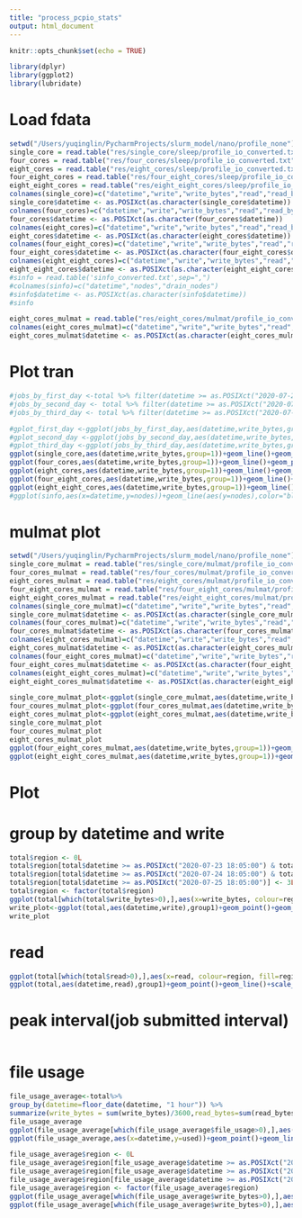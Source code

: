 ```yaml
---
title: "process_pcpio_stats"
output: html_document
---
```

```r
knitr::opts_chunk$set(echo = TRUE)

library(dplyr)
library(ggplot2)
library(lubridate)
```

# Load fdata
```r
setwd("/Users/yuqinglin/PycharmProjects/slurm_model/nano/profile_none")
single_core = read.table("res/single_core/sleep/profile_io_converted.txt",sep=",",skip=16)
four_cores = read.table("res/four_cores/sleep/profile_io_converted.txt",sep=",",skip=16)
eight_cores = read.table("res/eight_cores/sleep/profile_io_converted.txt",sep=",",skip=16)
four_eight_cores = read.table("res/four_eight_cores/sleep/profile_io_converted.txt",sep=",",skip=16)
eight_eight_cores = read.table("res/eight_eight_cores/sleep/profile_io_converted.txt",sep=",",skip=16)
colnames(single_core)=c("datetime","write","write_bytes","read","read_bytes","used","usedfiles","peak_interval")
single_core$datetime <- as.POSIXct(as.character(single_core$datetime))
colnames(four_cores)=c("datetime","write","write_bytes","read","read_bytes","used","usedfiles","peak_interval")
four_cores$datetime <- as.POSIXct(as.character(four_cores$datetime))
colnames(eight_cores)=c("datetime","write","write_bytes","read","read_bytes","used","usedfiles","peak_interval")
eight_cores$datetime <- as.POSIXct(as.character(eight_cores$datetime))
colnames(four_eight_cores)=c("datetime","write","write_bytes","read","read_bytes","used","usedfiles","peak_interval")
four_eight_cores$datetime <- as.POSIXct(as.character(four_eight_cores$datetime))
colnames(eight_eight_cores)=c("datetime","write","write_bytes","read","read_bytes","used","usedfiles","peak_interval")
eight_eight_cores$datetime <- as.POSIXct(as.character(eight_eight_cores$datetime))
#sinfo = read.table('sinfo_converted.txt',sep=",")
#colnames(sinfo)=c("datetime","nodes","drain_nodes")
#sinfo$datetime <- as.POSIXct(as.character(sinfo$datetime))
#sinfo
```
```R
eight_cores_mulmat = read.table("res/eight_cores/mulmat/profile_io_converted.txt",sep=",",skip=16)
colnames(eight_cores_mulmat)=c("datetime","write","write_bytes","read","read_bytes","used","usedfiles","peak_interval")
eight_cores_mulmat$datetime <- as.POSIXct(as.character(eight_cores_mulmat$datetime))
```

# Plot tran
```R
#jobs_by_first_day <-total %>% filter(datetime >= as.POSIXct("2020-07-23 18:05:00") & datetime < as.POSIXct("2020-07-24 18:04:59"))
#jobs_by_second_day <- total %>% filter(datetime >= as.POSIXct("2020-07-24 18:05:00") & datetime < as.POSIXct("2020-07-25 18:04:59"))
#jobs_by_third_day <- total %>% filter(datetime >= as.POSIXct("2020-07-25 18:05:00"))

#gplot_first_day <-ggplot(jobs_by_first_day,aes(datetime,write_bytes,group=1))+geom_line()+geom_point()+scale_y_continuous(tran = "log10")
#gplot_second_day <-ggplot(jobs_by_second_day,aes(datetime,write_bytes,group=1))+geom_line()+geom_point()+scale_y_continuous(tran = "log10")
#gplot_third_day <-ggplot(jobs_by_third_day,aes(datetime,write_bytes,group=1))+geom_line()+geom_point()+scale_y_continuous(tran = "log10")
ggplot(single_core,aes(datetime,write_bytes,group=1))+geom_line()+geom_point()
ggplot(four_cores,aes(datetime,write_bytes,group=1))+geom_line()+geom_point()
ggplot(eight_cores,aes(datetime,write_bytes,group=1))+geom_line()+geom_point()
ggplot(four_eight_cores,aes(datetime,write_bytes,group=1))+geom_line()+geom_point()
ggplot(eight_eight_cores,aes(datetime,write_bytes,group=1))+geom_line()+geom_point()
#ggplot(sinfo,aes(x=datetime,y=nodes))+geom_line(aes(y=nodes),color="blue")+geom_line(aes(y=drain_nodes),color="red") +labs(title="Utilization")
```

# mulmat plot
```R
setwd("/Users/yuqinglin/PycharmProjects/slurm_model/nano/profile_none")
single_core_mulmat = read.table("res/single_core/mulmat/profile_io_converted.txt",sep=",",skip=16)
four_cores_mulmat = read.table("res/four_cores/mulmat/profile_io_converted.txt",sep=",",skip=16)
eight_cores_mulmat = read.table("res/eight_cores/mulmat/profile_io_converted.txt",sep=",",skip=16)
four_eight_cores_mulmat = read.table("res/four_eight_cores/mulmat/profile_io_converted.txt",sep=",",skip=16)
eight_eight_cores_mulmat = read.table("res/eight_eight_cores/mulmat/profile_io_converted.txt",sep=",",skip=16)
colnames(single_core_mulmat)=c("datetime","write","write_bytes","read","read_bytes","used","usedfiles","peak_interval")
single_core_mulmat$datetime <- as.POSIXct(as.character(single_core_mulmat$datetime))
colnames(four_cores_mulmat)=c("datetime","write","write_bytes","read","read_bytes","used","usedfiles","peak_interval")
four_cores_mulmat$datetime <- as.POSIXct(as.character(four_cores_mulmat$datetime))
colnames(eight_cores_mulmat)=c("datetime","write","write_bytes","read","read_bytes","used","usedfiles","peak_interval")
eight_cores_mulmat$datetime <- as.POSIXct(as.character(eight_cores_mulmat$datetime))
colnames(four_eight_cores_mulmat)=c("datetime","write","write_bytes","read","read_bytes","used","usedfiles","peak_interval")
four_eight_cores_mulmat$datetime <- as.POSIXct(as.character(four_eight_cores_mulmat$datetime))
colnames(eight_eight_cores_mulmat)=c("datetime","write","write_bytes","read","read_bytes","used","usedfiles","peak_interval")
eight_eight_cores_mulmat$datetime <- as.POSIXct(as.character(eight_eight_cores_mulmat$datetime))
```

```r
single_core_mulmat_plot<-ggplot(single_core_mulmat,aes(datetime,write_bytes,group=1))+geom_line()+geom_point()
four_coures_mulmat_plot<-ggplot(four_cores_mulmat,aes(datetime,write_bytes,group=1))+geom_line()+geom_point()
eight_cores_mulmat_plot<-ggplot(eight_cores_mulmat,aes(datetime,write_bytes,group=1))+geom_line()+geom_point()
single_core_mulmat_plot
four_coures_mulmat_plot
eight_cores_mulmat_plot
ggplot(four_eight_cores_mulmat,aes(datetime,write_bytes,group=1))+geom_line()+geom_point()
ggplot(eight_eight_cores_mulmat,aes(datetime,write_bytes,group=1))+geom_line()+geom_point()
```
# Plot
# group by datetime and write
```r
total$region <- 0L
total$region[total$datetime >= as.POSIXct("2020-07-23 18:05:00") & total$datetime < as.POSIXct("2020-07-24 18:04:59")] <- 1L
total$region[total$datetime >= as.POSIXct("2020-07-24 18:05:00") & total$datetime < as.POSIXct("2020-07-25 18:04:59")] <- 2L
total$region[total$datetime >= as.POSIXct("2020-07-25 18:05:00")] <- 3L
total$region <- factor(total$region)
ggplot(total[which(total$write_bytes>0),],aes(x=write_bytes, colour=region, fill=region))+geom_histogram(position = "dodge2",binwidth = 2000000)
write_plot<-ggplot(total,aes(datetime,write),group1)+geom_point()+geom_line()+scale_y_continuous(tran="log10")
write_plot
```
# read
```r
ggplot(total[which(total$read>0),],aes(x=read, colour=region, fill=region))+geom_histogram(position = "dodge2",binwidth = 2000000)
ggplot(total,aes(datetime,read),group1)+geom_point()+geom_line()+scale_y_continuous(tran="log10")
```

# peak interval(job submitted interval)
```r

```

# file usage
```r
file_usage_average<-total%>%
group_by(datetime=floor_date(datetime, "1 hour")) %>%
summarize(write_bytes = sum(write_bytes)/3600,read_bytes=sum(read_bytes)/3600,file_usage=sum(usedfiles-original_file_usage)/3600,used=sum(used-original_storage_space)/3600)
file_usage_average
ggplot(file_usage_average[which(file_usage_average$file_usage>0),],aes(x=datetime,y=file_usage))+geom_point()+geom_line()+labs(title="files usage average over time")
ggplot(file_usage_average,aes(x=datetime,y=used))+geom_point()+geom_line()+labs(title="space usage average over time")

file_usage_average$region <- 0L
file_usage_average$region[file_usage_average$datetime >= as.POSIXct("2020-07-23 18:00:00") & file_usage_average$datetime < as.POSIXct("2020-07-24 17:59:59")] <- 1L
file_usage_average$region[file_usage_average$datetime >= as.POSIXct("2020-07-24 18:00:00") & file_usage_average$datetime < as.POSIXct("2020-07-25 17:59:59")] <- 2L
file_usage_average$region[file_usage_average$datetime >= as.POSIXct("2020-07-25 18:00:00")] <- 3L
file_usage_average$region <- factor(file_usage_average$region)
ggplot(file_usage_average[which(file_usage_average$write_bytes>0),],aes(x=usedfiles, colour=region, fill=region))+geom_histogram(position = "dodge2")
ggplot(file_usage_average[which(file_usage_average$write_bytes>0),],aes(x=datetime,y=usedfiles, colour=region, fill=region))+geom_point()+geom_point()
```


